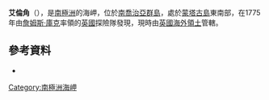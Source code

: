 {{coord|58|29||S|26|15||W|display=title}}

'''艾倫角'''（{{lang-en|Allen Point}}），是[[南極洲|南極洲]]的海岬，位於[[南喬治亞群島|南喬治亞群島]]，處於[[蒙塔古島|蒙塔古島]]東南部，在1775年由[[詹姆斯·庫克|詹姆斯·庫克]]率領的[[英國|英國]]探險隊發現，現時由[[英國海外領土|英國海外領土]]管轄。

==參考資料==
* {{usgs-gazetteer|id=294}}

{{Antarctica-geo-stub}}
[[Category:南極洲海岬|Category:南極洲海岬]]